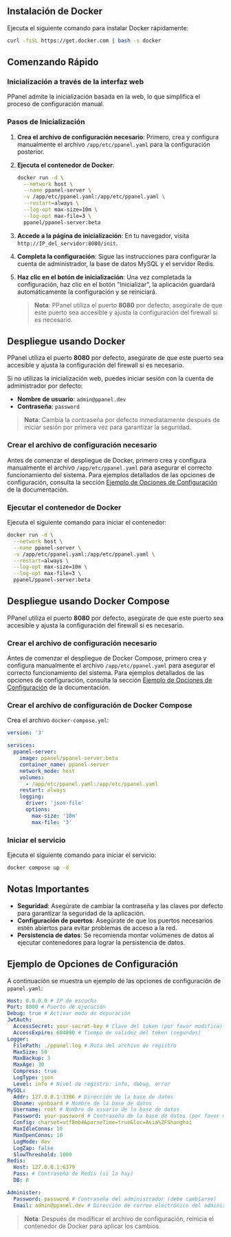 ## Instalación de Docker

Ejecuta el siguiente comando para instalar Docker rápidamente:

```sh
curl -fsSL https://get.docker.com | bash -s docker
```

## Comenzando Rápido

### Inicialización a través de la interfaz web

PPanel admite la inicialización basada en la web, lo que simplifica el proceso de configuración manual.

### Pasos de Inicialización

1. **Crea el archivo de configuración necesario**: Primero, crea y configura manualmente el archivo `/app/etc/ppanel.yaml` para la configuración posterior.

2. **Ejecuta el contenedor de Docker**:

   ```sh
   docker run -d \
     --network host \
     --name ppanel-server \
     -v /app/etc/ppanel.yaml:/app/etc/ppanel.yaml \
     --restart=always \
     --log-opt max-size=10m \
     --log-opt max-file=3 \
     ppanel/ppanel-server:beta
   ```

3. **Accede a la página de inicialización**: En tu navegador, visita `http://IP_del_servidor:8080/init`.

4. **Completa la configuración**: Sigue las instrucciones para configurar la cuenta de administrador, la base de datos MySQL y el servidor Redis.

5. **Haz clic en el botón de inicialización**: Una vez completada la configuración, haz clic en el botón "Inicializar", la aplicación guardará automáticamente la configuración y se reiniciará.

   > **Nota**: PPanel utiliza el puerto **8080** por defecto, asegúrate de que este puerto sea accesible y ajusta la configuración del firewall si es necesario.

## Despliegue usando Docker

PPanel utiliza el puerto **8080** por defecto, asegúrate de que este puerto sea accesible y ajusta la configuración del firewall si es necesario.

Si no utilizas la inicialización web, puedes iniciar sesión con la cuenta de administrador por defecto:

- **Nombre de usuario**: `admin@ppanel.dev`
- **Contraseña**: `password`

> **Nota**: Cambia la contraseña por defecto inmediatamente después de iniciar sesión por primera vez para garantizar la seguridad.

### Crear el archivo de configuración necesario

Antes de comenzar el despliegue de Docker, primero crea y configura manualmente el archivo `/app/etc/ppanel.yaml` para asegurar el correcto funcionamiento del sistema. Para ejemplos detallados de las opciones de configuración, consulta la sección [Ejemplo de Opciones de Configuración](#ejemplo-de-opciones-de-configuración) de la documentación.

### Ejecutar el contenedor de Docker

Ejecuta el siguiente comando para iniciar el contenedor:

```sh
docker run -d \
  --network host \
  --name ppanel-server \
  -v /app/etc/ppanel.yaml:/app/etc/ppanel.yaml \
  --restart=always \
  --log-opt max-size=10m \
  --log-opt max-file=3 \
  ppanel/ppanel-server:beta
```

## Despliegue usando Docker Compose

PPanel utiliza el puerto **8080** por defecto, asegúrate de que este puerto sea accesible y ajusta la configuración del firewall si es necesario.

### Crear el archivo de configuración necesario

Antes de comenzar el despliegue de Docker Compose, primero crea y configura manualmente el archivo `/app/etc/ppanel.yaml` para asegurar el correcto funcionamiento del sistema. Para ejemplos detallados de las opciones de configuración, consulta la sección [Ejemplo de Opciones de Configuración](#ejemplo-de-opciones-de-configuración) de la documentación.

### Crear el archivo de configuración de Docker Compose

Crea el archivo `docker-compose.yml`:

```yaml
version: '3'

services:
  ppanel-server:
    image: ppanel/ppanel-server:beta
    container_name: ppanel-server
    network_mode: host
    volumes:
      - /app/etc/ppanel.yaml:/app/etc/ppanel.yaml
    restart: always
    logging:
      driver: 'json-file'
      options:
        max-size: '10m'
        max-file: '3'
```

### Iniciar el servicio

Ejecuta el siguiente comando para iniciar el servicio:

```sh
docker compose up -d
```

## Notas Importantes

- **Seguridad**: Asegúrate de cambiar la contraseña y las claves por defecto para garantizar la seguridad de la aplicación.
- **Configuración de puertos**: Asegúrate de que los puertos necesarios estén abiertos para evitar problemas de acceso a la red.
- **Persistencia de datos**: Se recomienda montar volúmenes de datos al ejecutar contenedores para lograr la persistencia de datos.

## Ejemplo de Opciones de Configuración

A continuación se muestra un ejemplo de las opciones de configuración de `ppanel.yaml`:

```yaml
Host: 0.0.0.0 # IP de escucha
Port: 8080 # Puerto de ejecución
Debug: true # Activar modo de depuración
JwtAuth:
  AccessSecret: your-secret-key # Clave del token (por favor modifica)
  AccessExpire: 604800 # Tiempo de validez del token (segundos)
Logger:
  FilePath: ./ppanel.log # Ruta del archivo de registro
  MaxSize: 50
  MaxBackup: 3
  MaxAge: 30
  Compress: true
  LogType: json
  Level: info # Nivel de registro: info, debug, error
MySQL:
  Addr: 127.0.0.1:3306 # Dirección de la base de datos
  Dbname: vpnboard # Nombre de la base de datos
  Username: root # Nombre de usuario de la base de datos
  Password: your-password # Contraseña de la base de datos (por favor modifica)
  Config: charset=utf8mb4&parseTime=true&loc=Asia%2FShanghai
  MaxIdleConns: 10
  MaxOpenConns: 10
  LogMode: dev
  LogZap: false
  SlowThreshold: 1000
Redis:
  Host: 127.0.0.1:6379
  Pass: # Contraseña de Redis (si la hay)
  DB: 0

Administer:
  Password: password # Contraseña del administrador (debe cambiarse)
  Email: admin@ppanel.dev # Dirección de correo electrónico del administrador
```

> **Nota**: Después de modificar el archivo de configuración, reinicia el contenedor de Docker para aplicar los cambios.



<Giscus />
